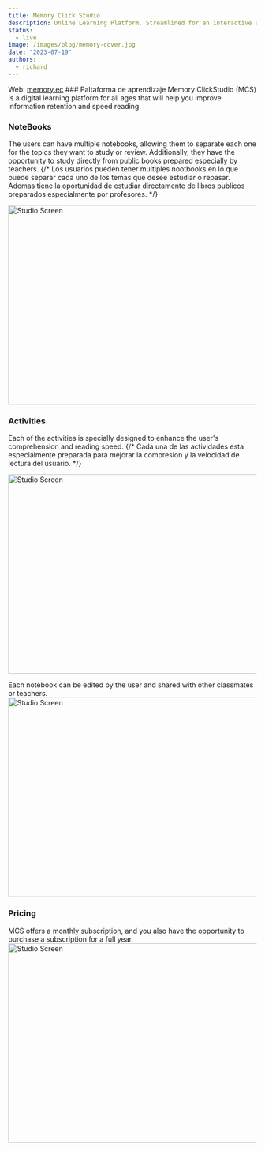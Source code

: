 ```yaml
---
title: Memory Click Studio
description: Online Learning Platform. Streamlined for an interactive and engaging educational experience across diverse subjects
status: 
  - live
image: /images/blog/memory-cover.jpg
date: "2023-07-19"
authors:
  - richard
---
```


<Callout type="white">
    Web: <a href="https://memory.ec" target="_blank">memory.ec</a>
</Callout>
### Paltaforma de aprendizaje 
Memory ClickStudio (MCS) is a digital learning platform for all ages that will help you improve information
retention and speed reading.

### NoteBooks
The users can have multiple notebooks, allowing them to separate each one for the topics they want 
to study or review. Additionally, they have the opportunity to study directly from public books 
prepared especially by teachers.
{/* Los usuarios pueden tener multiples nootbooks en lo que puede separar cada uno de los temas que desee estudiar o repasar.
Ademas tiene la oportunidad de estudiar directamente de libros publicos preparados especialmente por profesores. */}

<img
  src="/images/blog/memory-studio.jpg"
  width="718"
  height="404"
   className="my-8 rounded-md border bg-muted transition-colors"
  alt="Studio Screen"
/>

### Activities
Each of the activities is specially designed to enhance the user's comprehension and reading speed.
{/* Cada una de las actividades esta especialmente preparada para mejorar la compresion y la 
velocidad de lectura del usuario. */}

<img
  src="/images/blog/mcs/activities.jpg"
  width="718"
  height="404"
   className="my-8 rounded-md border bg-muted transition-colors"
  alt="Studio Screen"
/>

Each notebook can be edited by the user and shared with other classmates or teachers.
<img
  src="/images/blog/mcs/editor.jpg"
  width="718"
  height="404"
   className="my-8 rounded-md border bg-muted transition-colors"
  alt="Studio Screen"
/>

### Pricing
MCS offers a monthly subscription, and you also have the opportunity to purchase a subscription for a full year.
<img
  src="/images/blog/mcs/pricing.jpg"
  width="718"
  height="404"
   className="my-8 rounded-md border bg-muted transition-colors"
  alt="Studio Screen"
/>
